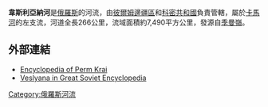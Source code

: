 '''韋斯利亞納河'''是[[俄羅斯|俄羅斯]]的河流，由[[彼爾姆邊疆區|彼爾姆邊疆區]]和[[科密共和國|科密共和國]]負責管轄，屬於[[卡馬河|卡馬河]]的左支流，河道全長266公里，流域面積約7,490平方公里，發源自[[季曼嶺|季曼嶺]]。

==外部連結== 
*[http://enc.permkultura.ru/showObject.do?object=1803757086&idParentObject=1803882939 Encyclopedia of Perm Krai]{{dead link|date=2018年5月 |bot=InternetArchiveBot |fix-attempted=yes }}
*[https://web.archive.org/web/20140521214740/http://slovari.yandex.ru/~%D0%BA%D0%BD%D0%B8%D0%B3%D0%B8/%D0%91%D0%A1%D0%AD/%D0%92%D0%B5%D1%81%D0%BB%D1%8F%D0%BD%D0%B0 Veslyana in Great Soviet Encyclopedia]

{{Russia-geo-stub}}
[[Category:俄羅斯河流|Category:俄羅斯河流]]